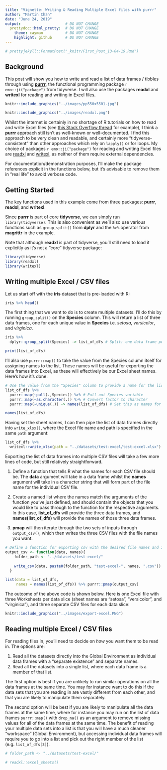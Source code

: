 ```yaml
---
title: "Vignette: Writing & Reading Multiple Excel files with purrr"
author: "Martin Chan"
date: "June 24, 2019"
output:                    # DO NOT CHANGE
  prettydoc::html_pretty:  # DO NOT CHANGE
    theme: cayman          # DO NOT CHANGE
    highlight: github      # DO NOT CHANGE
---
```


```r
# prettyjekyll::FormatPost("_knitr/First_Post_13-04-19.Rmd")
```


## Background

This post will show you how to write and read a list of data frames / tibbles through using [**purrr**](https://purrr.tidyverse.org/), the functional programming package `r emo::ji("package")` from tidyverse. I will also use the packages **readxl** and **writexl** for reading and writing in Excel files.

```r
knitr::include_graphics("../images/pp550x5501.jpg")
```

```r
knitr::include_graphics("../images/readxl.png")
```

Whilst the internet is certainly in no shortage of R tutorials on how to read and write Excel files (see [this Stack Overflow thread](https://stackoverflow.com/questions/32888757/how-can-i-read-multiple-excel-files-into-r) for example), I think a **purrr** approach still isn't as well-known or well-documented. I find this approach to be very clean and readable, and certainly more "tidyverse-consistent" than other approaches which rely on `lapply()` or for loops. My choice of packages `r emo::ji("package")`  for reading and writing Excel files are [readxl](https://readxl.tidyverse.org/) and [writexl](https://docs.ropensci.org/writexl/), as neither of them require external dependencies. 

For documentation/demonstration purposes, I'll make the package references explicit in the functions below, but it's advisable to remove them in "real life" to avoid verbose code.

## Getting Started

The key functions used in this example come from three packages: **purrr**, **readxl**, and **writexl**.

Since **purrr** is part of core **tidyverse**, we can simply run `library(tidyverse)`. This is also convenient as we'll also use various functions such as `group_split()` from **dplyr** and the `%>%` operator from **magrittr** in the example. 

Note that although **readxl** is part of tidyverse, you'll still need to load it explicitly as it's not a "core" tidyverse package:

```r
library(tidyverse)
library(readxl)
library(writexl)
```

## Writing multiple Excel / CSV files

Let us start off with the **iris** dataset that is pre-loaded with R:
```r
iris %>% head()
```

The first thing that we want to do is to create multiple datasets. I'll do this by running `group_split()` on the **Species** column. This will return a list of three data frames, one for each unique value in **Species** i.e. *setosa*, *versicolor*, and *virginica*.

```r
iris %>%
  dplyr::group_split(Species) -> list_of_dfs # Split: one data frame per Species

print(list_of_dfs)
```

I'll also use `purrr::map()` to take the value from the Species column itself for assigning names to the list. These names will be useful for exporting the data frames into Excel, as these will effectively be our Excel sheet names. Here's how it's done:

```r
# Use the value from the "Species" column to provide a name for the list members
list_of_dfs %>%
  purrr::map(~pull(.,Species)) %>% # Pull out Species variable
  purrr::map(~as.character(.)) %>% # Convert factor to character
  purrr::map(~unique(.)) -> names(list_of_dfs) # Set this as names for list members

names(list_of_dfs)
```

Having set the sheet names, I can then pipe the list of data frames directly into `write_xlsx()`, where the Excel file name and path is specified in the same `path` argument:

```r
list_of_dfs %>%
  writexl::write_xlsx(path = "../datasets/test-excel/test-excel.xlsx")
```

Exporting the list of data frames into multiple CSV files will take a few more lines of code, but still relatively straightforward. 

1. Define a function that tells R what the names for each CSV file should be. The **data** argument will take in a data frame whilst the **names** argument will take in a character string that will form part of the file name for the individual CSV file.

2. Create a named list where the names match the arguments of the function you've just defined, and should contain the objects that you would like to pass through to the function for the respective arguments. In this case, **list_of_dfs** will provide the three data frames, and **names(list_of_dfs)** will provide the names of those three data frames.

3. **pmap** will then iterate through the two sets of inputs through `output_csv()`, which then writes the three CSV files with the file names you want.

```r
# Define a function for exporting csv with the desired file names and into the right path
output_csv <- function(data, names){
    folder_path <- "../datasets/test-excel/"
    
    write_csv(data, paste0(folder_path, "test-excel-", names, ".csv"))
  }

list(data = list_of_dfs,
     names = names(list_of_dfs)) %>% purrr::pmap(output_csv)
```

The outcome of the above code is shown below. Here is one Excel file with three Worksheets per data slice (sheet names are "setosa", "versicolor", and "virginica"), and three separate CSV files for each data slice: 

```r
knitr::include_graphics("../images/export-excel.PNG")
```

## Reading multiple Excel / CSV files

For reading files in, you'll need to decide on *how* you want them to be read in. The options are:

1. Read all the datasets directly into the Global Environment as individual data frames with a "separate existence" and separate names.
2. Read all the datasets into a single list, where each data frame is a member of that list. 

The first option is best if you are unlikely to run similar operations on all the data frames at the same time. You may for instance want to do this if the data sets that you are reading in are vastly different from each other, and that you are likely to manipulate them separately.

The second option will be best if you are likely to manipulate all the data frames at the same time, where for instance you may run on the list of data frames `purrr::map()` with `drop_na()` as an argument to remove missing values for all of the data frames at the same time. The benefit of reading your multiple data sets into a list is that you will have a much cleaner "workspace" (Global Environment), but accessing individual data frames will require you to go into a list and pick out the right member of the list (e.g. `list_of_dfs[3]`).

```r
# folder_path <- "../datasets/test-excel/"

# readxl::excel_sheets()
```

